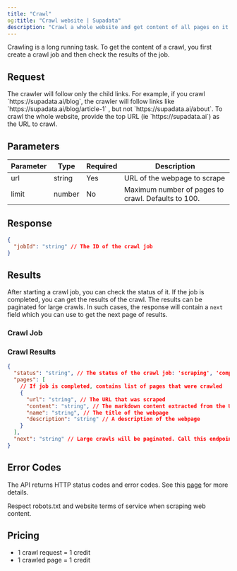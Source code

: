 ```yaml
---
title: "Crawl"
og:title: "Crawl website | Supadata"
description: "Crawl a whole website and get content of all pages on it."
---
```



Crawling is a long running task. To get the content of a crawl, you first create a crawl job and then check the results of the job.

## Request

<CodeGroup>
  <CrawlNode />
  <CrawlPython />
  <CrawlCURL />
</CodeGroup>

<Info>
  The crawler will follow only the child links. For example, if you crawl
  `https://supadata.ai/blog`, the crawler will follow links like
  `https://supadata.ai/blog/article-1` , but not `https://supadata.ai/about`. To
  crawl the whole website, provide the top URL (ie `https://supadata.ai`) as the
  URL to crawl.
</Info>

## Parameters

| Parameter | Type   | Required | Description                                        |
| --------- | ------ | -------- | -------------------------------------------------- |
| url       | string | Yes      | URL of the webpage to scrape                       |
| limit     | number | No       | Maximum number of pages to crawl. Defaults to 100. |

## Response

```json
{
  "jobId": "string" // The ID of the crawl job
}
```

## Results

After starting a crawl job, you can check the status of it. If the job is completed, you can get the results of the crawl.
The results can be paginated for large crawls. In such cases, the response will contain a `next` field which you can use to get the next page of results.

### Crawl Job

<CodeGroup>
  <CrawlResultsNode />
  <CrawlResultsPython />
  <CrawlResultsCURL />
</CodeGroup>

### Crawl Results

```json
{
  "status": "string", // The status of the crawl job: 'scraping', 'completed', 'failed' or 'cancelled'
  "pages": [
    // If job is completed, contains list of pages that were crawled
    {
      "url": "string", // The URL that was scraped
      "content": "string", // The markdown content extracted from the URL
      "name": "string", // The title of the webpage
      "description": "string" // A description of the webpage
    }
  ],
  "next": "string" // Large crawls will be paginated. Call this endpoint to get the next page of results
}
```

## Error Codes

The API returns HTTP status codes and error codes. See this [page](/documentation/errors) for more details.

<Info>
  Respect robots.txt and website terms of service when scraping web content.
</Info>

## Pricing

- 1 crawl request = 1 credit
- 1 crawled page = 1 credit
